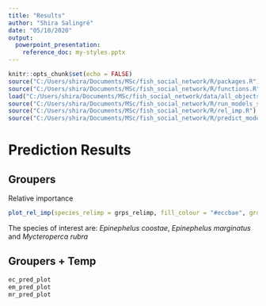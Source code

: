 ```yaml
---
title: "Results"
author: "Shira Salingré"
date: "05/10/2020"
output: 
  powerpoint_presentation:
    reference_doc: my-styles.pptx
---
```


```r
knitr::opts_chunk$set(echo = FALSE)
source("C:/Users/shira/Documents/MSc/fish_social_network/R/packages.R")
source("C:/Users/shira/Documents/MSc/fish_social_network/R/functions.R")
load("C:/Users/shira/Documents/MSc/fish_social_network/data/all_objects.RData")
source("C:/Users/shira/Documents/MSc/fish_social_network/R/run_models_spatial.R")
source("C:/Users/shira/Documents/MSc/fish_social_network/R/rel_imp.R")
source("C:/Users/shira/Documents/MSc/fish_social_network/R/predict_models.R")


```

# Prediction Results

## Groupers

Relative importance

```r
plot_rel_imp(species_relimp = grps_relimp, fill_colour = "#eccbae", group_name = "Groupers")
```

The species of interest are: *Epinephelus coostae*, *Epinephelus marginatus* and *Mycteroperca rubra*

## Groupers + Temp

```r
ec_pred_plot
em_pred_plot
mr_pred_plot

```


